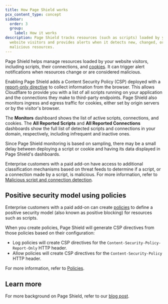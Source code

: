 ```yaml
---
title: How Page Shield works
pcx_content_type: concept
sidebar:
  order: 3
  group:
    label: How it works
description: Page Shield tracks resources (such as scripts) loaded by your
  website visitors and provides alerts when it detects new, changed, or
  malicious resources.
---
```



Page Shield helps manage resources loaded by your website visitors, including scripts, their connections, and [cookies](https://www.cloudflare.com/learning/privacy/what-are-cookies/). It can trigger alert notifications when resources change or are considered malicious.

Enabling Page Shield adds a <GlossaryTooltip term="content security policy (CSP)" link="https://developer.mozilla.org/en-US/docs/Web/HTTP/CSP">Content Security Policy (CSP)</GlossaryTooltip> deployed with a [report-only directive](/page-shield/reference/csp-header/) to collect information from the browser. This allows Cloudflare to provide you with a list of all scripts running on your application and the connections they make to third-party endpoints. Page Shield also monitors ingress and egress traffic for cookies, either set by origin servers or by the visitor's browser.

The **Monitors** dashboard shows the list of active scripts, connections, and cookies. The **All Reported Scripts** and **All Reported Connections** dashboards show the full list of detected scripts and connections in your domain, respectively, including infrequent and inactive ones.

Since Page Shield monitoring is based on sampling, there may be a small delay between deploying a script or cookie and having its data displayed in Page Shield's dashboards.

Enterprise customers with a paid add-on have access to additional classification mechanisms based on threat feeds to determine if a script, or a connection made by a script, is malicious. For more information, refer to [Malicious script and connection detection](/page-shield/how-it-works/malicious-script-detection/).

## Positive security model using policies

Enterprise customers with a paid add-on can create [policies](/page-shield/policies/) to define a positive security model (also known as positive blocking) for resources such as scripts.

When you create policies, Page Shield will generate CSP directives from those policies based on their configuration:

- Log policies will create CSP directives for the `Content-Security-Policy-Report-Only` HTTP header.
- Allow policies will create CSP directives for the `Content-Security-Policy` HTTP header.

For more information, refer to [Policies](/page-shield/policies/).

## Learn more

For more background on Page Shield, refer to our [blog post](https://blog.cloudflare.com/page-shield-generally-available/).
